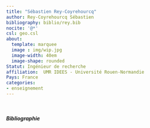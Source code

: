 ```yaml
---
title: "Sébastien Rey-Coyrehourcq"
author: Rey-Coyrehourcq Sébastien
bibliography: biblio/rey.bib
nocite: '@*'
csl: geo.csl
about:
  template: marquee
  image : img/wip.jpg
  image-width: 40em
  image-shape: rounded
Statut: Ingénieur de recherche
affiliation:  UMR IDEES - Université Rouen-Normandie
Pays: France
categories: 
- enseignement
---
```


</br>

##### Bibliographie

::: {#refs}
:::
